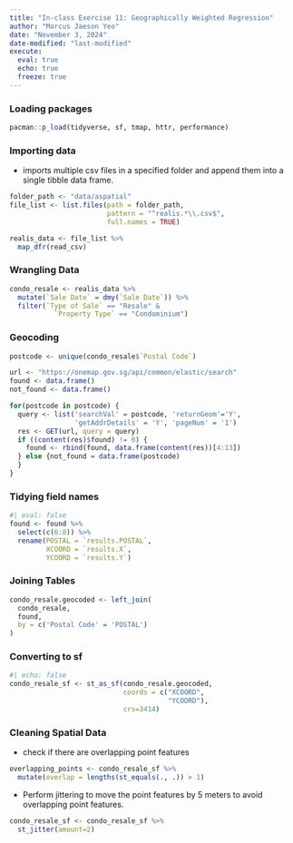 ```yaml
---
title: "In-class Exercise 11: Geographically Weighted Regression"
author: "Marcus Jaeson Yeo"
date: "November 3, 2024"
date-modified: "last-modified"
execute: 
  eval: true
  echo: true
  freeze: true
---
```


### Loading packages

```r
pacman::p_load(tidyverse, sf, tmap, httr, performance)
```

### Importing data

-   imports multiple csv files in a specified folder and append them into a single tibble data frame.

```r
folder_path <- "data/aspatial"
file_list <- list.files(path = folder_path,
                        pattern = "^realis.*\\.csv$",
                        full.names = TRUE)

realis_data <- file_list %>%
  map_dfr(read_csv)
```

### Wrangling Data

```r
condo_resale <- realis_data %>%
  mutate(`Sale Date` = dmy(`Sale Date`)) %>%
  filter(`Type of Sale` == "Resale" &
           `Property Type` == "Condominium")
```

### Geocoding

```r
postcode <- unique(condo_resale$`Postal Code`)
```

```r
url <- "https://onemap.gov.sg/api/common/elastic/search"
found <- data.frame()
not_found <- data.frame()

for(postcode in postcode) {
  query <- list('searchVal' = postcode, 'returnGeom'='Y',
                'getAddrDetails' = 'Y', 'pageNum' = '1')
  res <- GET(url, query = query)
  if ((content(res)$found) != 0) {
    found <- rbind(found, data.frame(content(res))[4:13])
  } else {not_found = data.frame(postcode)
  }
}
```

### Tidying field names

```r
#| eval: false
found <- found %>%
  select(c(6:8)) %>%
  rename(POSTAL = `results.POSTAL`,
         XCOORD = `results.X`,
         YCOORD = `results.Y`)
```

### Joining Tables

```r
condo_resale.geocoded <- left_join(
  condo_resale,
  found,
  by = c('Postal Code' = 'POSTAL')
)
```

### Converting to sf

```r
#| echo: false
condo_resale_sf <- st_as_sf(condo_resale.geocoded,
                            coords = c("XCOORD",
                                       "YCOORD"),
                            crs=3414)
```

### Cleaning Spatial Data

-   check if there are overlapping point features

```r
overlapping_points <- condo_resale_sf %>%
  mutate(overlap = lengths(st_equals(., .)) > 1)

```

-   Perform jittering to move the point features by 5 meters to avoid overlapping point features.

```r
condo_resale_sf <- condo_resale_sf %>%
  st_jitter(amount=2)
```
